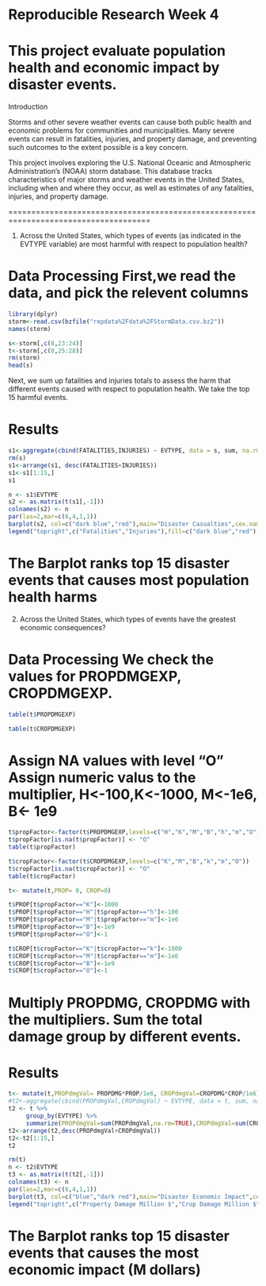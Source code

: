 Reproducible Research Week 4
============================

This project evaluate population health and economic impact by disaster events.
===============================================================================

Introduction

Storms and other severe weather events can cause both public health and economic problems for communities and municipalities. Many severe events can result in fatalities, injuries, and property damage, and preventing such outcomes to the extent possible is a key concern.

This project involves exploring the U.S. National Oceanic and Atmospheric Administration’s (NOAA) storm database. This database tracks characteristics of major storms and weather events in the United States, including when and where they occur, as well as estimates of any fatalities, injuries, and property damage.

=====================================================================================

1. Across the United States, which types of events (as indicated in the EVTYPE variable) are most harmful with respect to population health?

Data Processing First,we read the data, and pick the relevent columns
===============================================================================

```{r}
library(dplyr)
storm<-read.csv(bzfile("repdata%2Fdata%2FStormData.csv.bz2"))
names(storm)
```

```{r}
s<-storm[,c(8,23:24)]
t<-storm[,c(8,25:28)]
rm(storm)
head(s)
```

Next, we sum up fatalities and injuries totals to assess the harm that different events caused with respect to population health. We take the top 15 harmful events.

Results
=======================================================================================
```{r}
s1<-aggregate(cbind(FATALITIES,INJURIES) ~ EVTYPE, data = s, sum, na.rm=TRUE)
rm(s)
s1<-arrange(s1, desc(FATALITIES+INJURIES))
s1<-s1[1:15,]
s1
```

```{r}
n <- s1$EVTYPE
s2 <- as.matrix(t(s1[,-1]))
colnames(s2) <- n
par(las=2,mar=c(6,4,1,1))
barplot(s2, col=c("dark blue","red"),main="Disaster Casualties",cex.names  = 0.6,cex.axis = 0.6)
legend("topright",c("Fatalities","Injuries"),fill=c("dark blue","red"),bty = "n")
```
The Barplot ranks top 15 disaster events that causes most population health harms
=================================================================================

2. Across the United States, which types of events have the greatest economic consequences?

Data Processing We check the values for PROPDMGEXP, CROPDMGEXP.
==============================================================================

```{r}
table(t$PROPDMGEXP)
```

```{r}
table(t$CROPDMGEXP)
```

Assign NA values with level “O” Assign numeric valus to the multiplier, H<-100,K<-1000, M<-1e6, B<- 1e9
=======================================================================================

```{r}
t$propFactor<-factor(t$PROPDMGEXP,levels=c("H","K","M","B","h","m","O"))
t$propFactor[is.na(t$propFactor)] <- "O"
table(t$propFactor)
```

```{r}
t$cropFactor<-factor(t$CROPDMGEXP,levels=c("K","M","B","k","m","O"))
t$cropFactor[is.na(t$cropFactor)] <- "O"
table(t$cropFactor)
```


```{r}
t<- mutate(t,PROP= 0, CROP=0)

t$PROP[t$propFactor=="K"]<-1000
t$PROP[t$propFactor=="H"|t$propFactor=="h"]<-100
t$PROP[t$propFactor=="M"|t$propFactor=="m"]<-1e6
t$PROP[t$propFactor=="B"]<-1e9
t$PROP[t$propFactor=="O"]<-1

t$CROP[t$cropFactor=="K"|t$cropFactor=="k"]<-1000
t$CROP[t$cropFactor=="M"|t$cropFactor=="m"]<-1e6
t$CROP[t$cropFactor=="B"]<-1e9
t$CROP[t$cropFactor=="O"]<-1
```

Multiply PROPDMG, CROPDMG with the multipliers. Sum the total damage group by different events.
==============================================================================

Results
========
```{r}
t<- mutate(t,PROPdmgVal= PROPDMG*PROP/1e6, CROPdmgVal=CROPDMG*CROP/1e6)
#t2<-aggregate(cbind(PROPdmgVal,CROPdmgVal) ~ EVTYPE, data = t, sum, na.rm=TRUE)
t2 <- t %>%
     group_by(EVTYPE) %>%
     summarize(PROPdmgVal=sum(PROPdmgVal,na.rm=TRUE),CROPdmgVal=sum(CROPdmgVal,na.rm=TRUE))
t2<-arrange(t2,desc(PROPdmgVal+CROPdmgVal))
t2<-t2[1:15,]
t2
```

```{r}
rm(t)
n <- t2$EVTYPE
t3 <- as.matrix(t(t2[,-1]))
colnames(t3) <- n
par(las=2,mar=c(6,4,1,1))
barplot(t3, col=c("blue","dark red"),main="Disaster Economic Impact",cex.names  = 0.6,cex.axis = 0.6)
legend("topright",c("Property Damage Million $","Crop Damage Million $"),fill=c("blue","dark red"),bty = "n")
```

The Barplot ranks top 15 disaster events that causes the most economic impact (M dollars)
================================================================================
